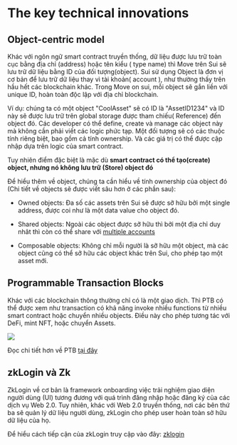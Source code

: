 # The key technical innovations


## Object-centric model

Khác với ngôn ngữ smart contract truyền thống, dữ liệu được lưu trữ toàn cục bằng địa chỉ (address) hoặc tên kiểu ( type name) thì Move trên Sui sẽ lưu trữ dữ liệu bằng ID của đối tượng(object). 
Sui sử dụng Object là đơn vị cơ bản để lưu trữ dữ liệu thay vì tài khoản( account ), như thường thấy trên hầu hết các blockchain khác. Trong Move on sui, mỗi object sẽ gắn liền với unique ID, hoàn toàn độc lập với địa chỉ blockchain. 

Ví dụ: chúng ta có một object "CoolAsset" sẽ có ID là "AssetID1234" và  ID này sẽ được lưu trữ trên global storage được tham chiếu( Reference) đến object đó. Các developer có thể define, create và manage các object này mà không cần phải viết các logic phức tạp. Một đối tượng sẽ có các thuộc tính riêng biệt, bao gồm cả tính ownership. Và các giá trị có thể được cập nhập dựa trên logic của smart contract.

Tuy nhiên điểm đặc biệt là mặc dù **smart contract có thể tạo(create) object, nhưng nó không lưu trữ (Store) object đó**

Để hiểu thêm về object, chúng ta cần hiểu về tính ownership của object đó (Chi tiết về objects sẽ được viết sâu hơn ở các phần sau): 

* Owned objects: Đa số các assets trên Sui sẽ được sỡ hữu bởi một single address, được coi như là một data value cho object đó. 

* Shared objects: Ngoài các object được sỡ hữu thì bởi một địa chỉ duy nhât thì còn có thể share với [multiple accounts](https://docs.sui.io/devnet/learn/objects#shared)

* Composable objects: Không chỉ mỗi người là sỡ hữu một object, mà các object cũng có thể sỡ hữu các object khác trên Sui, cho phép tạo một asset mới. 



## Programmable Transaction Blocks 

Khác với các blockchain thông thường  chỉ có là một giao dịch. Thì  PTB có thể được xem như transaction có khả năng  invoke  nhiều functions từ nhiều smart contract hoặc chuyển nhiều objects. Điều này cho phép tương tác với DeFi, mint NFT, hoặc chuyển Assets. 

![](../assets/Introduction/ptb.png)

Đọc chi tiết hơn về PTB [tại đây](https://intro.sui-book.com/unit-five/lessons/1_programmable_transaction_block.html)



## zkLogin và Zk

ZkLogin về cơ bản là framework onboarding việc trải nghiệm giao diện người dùng (UI) tương đương với quá trình đăng nhập hoặc đăng ký của các dịch vụ Web 2.0. Tuy nhiên, khác với Web 2.0 truyền thống, nơi các bên thứ ba sẽ quản lý dữ liệu người dùng, zkLogin cho phép user hoàn toàn sở hữu dữ liệu của họ. 

Để hiểu cách tiếp cận của zkLogin truy cập vào đây: [zklogin](https://docs.sui.io/build/zklogin) 

